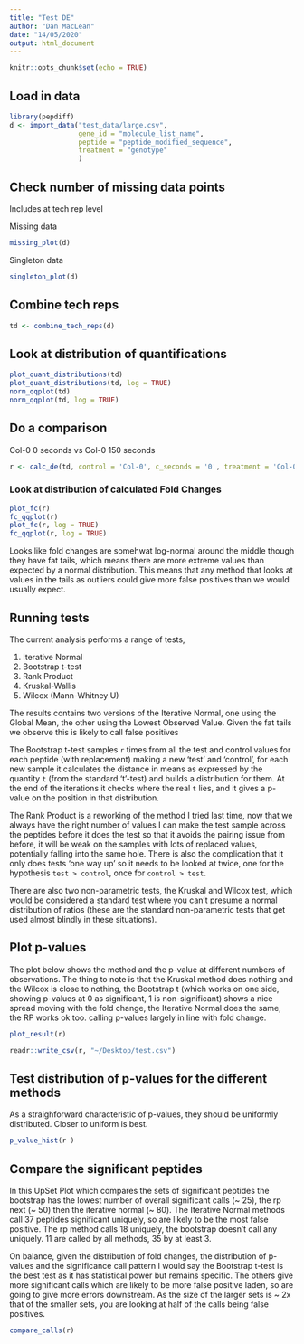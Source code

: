```yaml
---
title: "Test DE"
author: "Dan MacLean"
date: "14/05/2020"
output: html_document
---
```


```r
knitr::opts_chunk$set(echo = TRUE)
```

## Load in data

```r
library(pepdiff)
d <- import_data("test_data/large.csv",
                 gene_id = "molecule_list_name",
                 peptide = "peptide_modified_sequence",
                 treatment = "genotype"
                 )

```

## Check number of missing data points

Includes at tech rep level

Missing data

```r
missing_plot(d)
```

Singleton data
```r
singleton_plot(d)
```

## Combine tech reps

```r
td <- combine_tech_reps(d)
```

## Look at distribution of quantifications

```r
plot_quant_distributions(td)
plot_quant_distributions(td, log = TRUE)
norm_qqplot(td)
norm_qqplot(td, log = TRUE)
```


## Do a comparison

Col-0 0 seconds vs Col-0 150 seconds

```r
r <- calc_de(td, control = 'Col-0', c_seconds = '0', treatment = 'Col-0', t_seconds = '150', iters = 10000)
```

### Look at distribution of calculated Fold Changes

```r
plot_fc(r)
fc_qqplot(r)
plot_fc(r, log = TRUE)
fc_qqplot(r, log = TRUE)
```

Looks like fold changes are somehwat log-normal around the middle though they have fat tails, which means there are more extreme values than expected by a normal distribution. This means that any method that looks at values in the tails as outliers could give more false positives than we would usually expect. 


## Running tests

The current analysis performs a range of tests, 

  1. Iterative Normal 
  2. Bootstrap t-test
  3. Rank Product
  4. Kruskal-Wallis
  5. Wilcox (Mann-Whitney U)

The results contains two versions of the Iterative Normal, one using the Global Mean, the other using the Lowest Observed Value. Given the fat tails we observe this is likely to call false positives


The Bootstrap t-test samples `r` times from all the test and control values for each peptide (with replacement) making a new 'test' and 'control', for each new sample it calculates the distance in means as expressed by  the quantity `t` (from the standard 't'-test) and builds a distribution for them. At the end of the iterations it checks where the real `t` lies, and it gives a p-value on the position in that distribution.


The Rank Product is a reworking of the method I tried last time, now that we always have the right number of values I can make the test sample across the peptides before it does the test so that it avoids the pairing issue from before, it will be weak on the samples with lots of replaced values, potentially falling into the same hole. There is also the complication that it only does tests 'one way up' so it needs to be looked at twice, one for the hypothesis `test > control`, once for `control > test`.


There are also two non-parametric tests, the Kruskal and Wilcox test, which would be considered a standard test where you can't presume a normal distribution of ratios (these are the standard non-parametric tests that get used almost blindly in these situations).  

## Plot p-values

The plot below shows the method and the p-value at different numbers of observations. The thing to note is that the Kruskal method does nothing and the Wilcox is close to nothing, the Bootstrap t (which works on one side, showing p-values at 0 as significant, 1 is non-significant) shows a nice spread moving with the fold change, the Iterative Normal does the same, the RP works ok too. calling p-values largely in line with fold change.  

```r
plot_result(r)
```

```r
readr::write_csv(r, "~/Desktop/test.csv")
```


## Test distribution of p-values for the different methods

As a straighforward characteristic of p-values, they should be uniformly distributed. Closer to uniform is best.



```r
p_value_hist(r )
```


## Compare the significant peptides


In this UpSet Plot which compares the sets of significant peptides the bootstrap has the lowest number of overall significant calls (~ 25), the rp next (~ 50) then the iterative normal (~ 80). The Iterative Normal
methods call 37 peptides significant uniquely, so are likely to be the most false positive. The rp method calls 18 uniquely, the bootstrap doesn't call any uniquely. 11 are called by all methods, 35 by at least 3. 

On balance, given the distribution of fold changes, the distribution of p-values and the significance call pattern I would say the Bootstrap t-test is the best test as it has statistical power but remains specific. 
The others give more significant calls which are likely to be more false positive laden, so are going to give more errors downstream. As the size of the larger sets is ~ 2x that of the smaller sets, you are looking at half of the calls being false positives.

```r

compare_calls(r)
```



